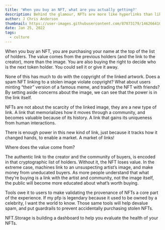 ```yaml
---
title: 'When you buy an NFT, what are you actually getting?'
description: Behind the glamour, NFTs are more like hyperlinks than like files.
author: J Chris Anderson
thumbnail: https://user-images.githubusercontent.com/87873179/146266410-dac03a35-dff7-461b-8096-254f04e5df04.jpg
date: Jan 25, 2022
tags:
  - culture
---
```


When you buy an NFT, you are purchasing your name at the top of the list of holders. The value comes from the previous holders (and the link to the creator), more than the image. You are also buying the right to decide who is the next token holder. You could sell it or give it away.

None of this has much to do with the copyright of the linked artwork. Does a spam NFT linking to a stolen image violate copyright? What about users minting “their” version of a famous meme, and trading the NFT with friends? By setting aside concerns about the image, we can see that the power is in the link itself.

NFTs are not about the scarcity of the linked image, they are a new type of link. A link that memorializes how it moves through a community, and becomes valuable because of its history. A link that gains its uniqueness from human interactions.

There is enough power in this new kind of link, just because it tracks how it changed hands, to enable a market. A market of links!

Where does the value come from?

The authentic link to the creator and the community of buyers, is encoded in that cryptographic list of holders. Without it, the NFT loses value. In the extreme case, machines link to an unsuspecting artist’s image, and make money from uneducated buyers. As more people understand that what they’re buying is a link with the artist and community, not the image itself, the public will become more educated about what’s worth buying.

Tools owe it to users to make validating the provenance of NFTs a core part of the experience. If my pfp is legendary because it used to be owned by a celebrity, I want the world to know. Those same tools will help devalue spam, and put guardrails to prevent accidentally purchasing stolen NFTs.

NFT.Storage is building a dashboard to help you evaluate the health of your NFTs.